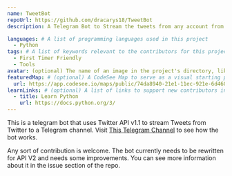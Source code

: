 ---
name: TweetBot
repoUrl: https://github.com/dracarys18/TweetBot
description: A Telegram Bot to Stream the tweets from any account from Twitter to your telegram channel.

languages: # A list of programming languages used in this project
  - Python
tags: # A list of keywords relevant to the contributors for this project
  - First Timer Friendly
  - Tools
avatar: (optional) The name of an image in the project's directory, like "avatar.png". This will appear on the project card contributors see when searching for a project.
featuredMap: # (optional) A CodeSee Map to serve as a visual starting point for contributors
  url: https://app.codesee.io/maps/public/74da8940-21e1-11ec-921e-6d460d7c194e
learnLinks: # (optional) A list of links to support new contributors in learning about your project and tech stack and culture / community
  - title: Learn Python
    url: https://docs.python.org/3/
---

<!-- Divide your content into sections using our handy shortcodes. Each section is optional -->

<Overview>

This is a telegram bot that uses Twitter API v1.1 to stream Tweets from Twitter to a Telegram channel. Visit [This Telegram Channel](https://t.me/notachannelyouwannavisitv2) to see how the bot works.


</Overview>

<Contributing>

Any sort of contribution is welcome. The bot currently needs to be rewritten for API V2 and needs some improvements. You can see more information about it in the issue section of the repo.


</Contributing>